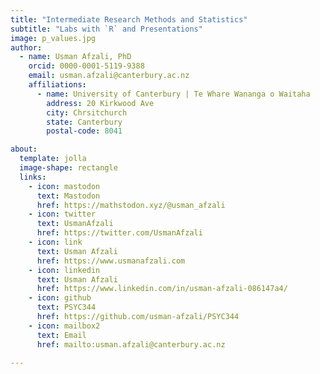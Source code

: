 ```yaml
---
title: "Intermediate Research Methods and Statistics"
subtitle: "Labs with `R` and Presentations"
image: p_values.jpg
author:
  - name: Usman Afzali, PhD
    orcid: 0000-0001-5119-9388
    email: usman.afzali@canterbury.ac.nz
    affiliations:
      - name: University of Canterbury | Te Whare Wananga o Waitaha
        address: 20 Kirkwood Ave
        city: Chrsitchurch
        state: Canterbury
        postal-code: 8041

about:
  template: jolla
  image-shape: rectangle
  links:
    - icon: mastodon
      text: Mastodon
      href: https://mathstodon.xyz/@usman_afzali
    - icon: twitter
      text: UsmanAfzali
      href: https://twitter.com/UsmanAfzali
    - icon: link
      text: Usman Afzali
      href: https://www.usmanafzali.com  
    - icon: linkedin
      text: Usman Afzali
      href: https://www.linkedin.com/in/usman-afzali-086147a4/
    - icon: github
      text: PSYC344
      href: https://github.com/usman-afzali/PSYC344
    - icon: mailbox2
      text: Email
      href: mailto:usman.afzali@canterbury.ac.nz
        
---
```

